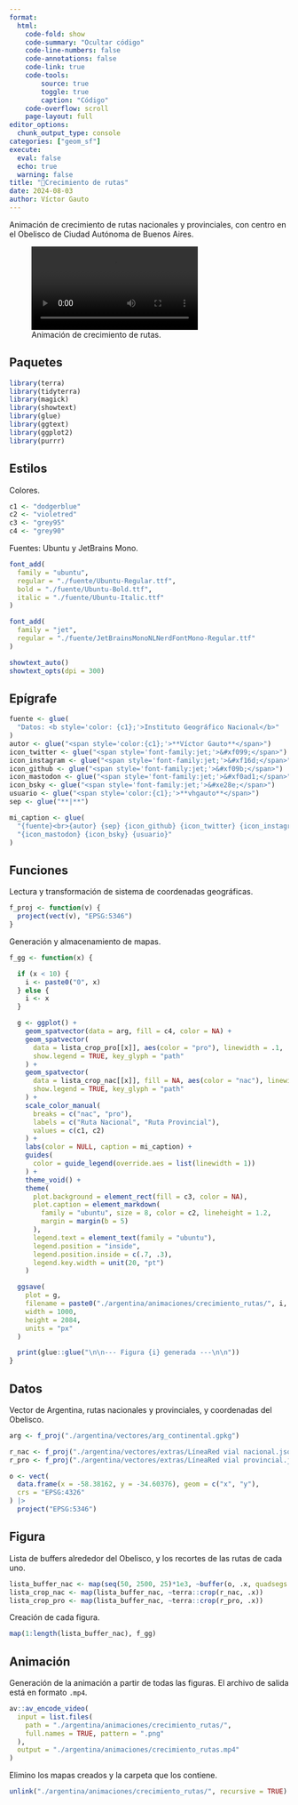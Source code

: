 ```yaml
---
format:
  html:
    code-fold: show
    code-summary: "Ocultar código"
    code-line-numbers: false
    code-annotations: false
    code-link: true
    code-tools:
        source: true
        toggle: true
        caption: "Código"
    code-overflow: scroll
    page-layout: full
editor_options:
  chunk_output_type: console
categories: ["geom_sf"]
execute:
  eval: false
  echo: true
  warning: false
title: "🚌Crecimiento de rutas"
date: 2024-08-03
author: Víctor Gauto
---
```


Animación de crecimiento de rutas nacionales y provinciales, con centro en el Obelisco de Ciudad Autónoma de Buenos Aires.

![Animación de crecimiento de rutas.](crecimiento_rutas.mp4)

## Paquetes

```r
library(terra)
library(tidyterra)
library(magick)
library(showtext)
library(glue)
library(ggtext)
library(ggplot2)
library(purrr)
```

## Estilos

Colores.

```r
c1 <- "dodgerblue"
c2 <- "violetred"
c3 <- "grey95"
c4 <- "grey90"
```

Fuentes: Ubuntu y JetBrains Mono.

```r
font_add(
  family = "ubuntu",
  regular = "./fuente/Ubuntu-Regular.ttf",
  bold = "./fuente/Ubuntu-Bold.ttf",
  italic = "./fuente/Ubuntu-Italic.ttf"
)

font_add(
  family = "jet",
  regular = "./fuente/JetBrainsMonoNLNerdFontMono-Regular.ttf"
)

showtext_auto()
showtext_opts(dpi = 300)
```

## Epígrafe

```r
fuente <- glue(
  "Datos: <b style='color: {c1};'>Instituto Geográfico Nacional</b>"
)
autor <- glue("<span style='color:{c1};'>**Víctor Gauto**</span>")
icon_twitter <- glue("<span style='font-family:jet;'>&#xf099;</span>")
icon_instagram <- glue("<span style='font-family:jet;'>&#xf16d;</span>")
icon_github <- glue("<span style='font-family:jet;'>&#xf09b;</span>")
icon_mastodon <- glue("<span style='font-family:jet;'>&#xf0ad1;</span>")
icon_bsky <- glue("<span style='font-family:jet;'>&#xe28e;</span>")
usuario <- glue("<span style='color:{c1};'>**vhgauto**</span>")
sep <- glue("**|**")

mi_caption <- glue(
  "{fuente}<br>{autor} {sep} {icon_github} {icon_twitter} {icon_instagram} ",
  "{icon_mastodon} {icon_bsky} {usuario}"
)
```

## Funciones

Lectura y transformación de sistema de coordenadas geográficas.

```r
f_proj <- function(v) {
  project(vect(v), "EPSG:5346")
}
```

Generación y almacenamiento de mapas.

```r
f_gg <- function(x) {

  if (x < 10) {
    i <- paste0("0", x)
  } else {
    i <- x
  }

  g <- ggplot() +
    geom_spatvector(data = arg, fill = c4, color = NA) +
    geom_spatvector(
      data = lista_crop_pro[[x]], aes(color = "pro"), linewidth = .1,
      show.legend = TRUE, key_glyph = "path"
    ) +
    geom_spatvector(
      data = lista_crop_nac[[x]], fill = NA, aes(color = "nac"), linewidth = .2,
      show.legend = TRUE, key_glyph = "path"
    ) +
    scale_color_manual(
      breaks = c("nac", "pro"),
      labels = c("Ruta Nacional", "Ruta Provincial"),
      values = c(c1, c2)
    ) +
    labs(color = NULL, caption = mi_caption) +
    guides(
      color = guide_legend(override.aes = list(linewidth = 1))
    ) +
    theme_void() +
    theme(
      plot.background = element_rect(fill = c3, color = NA),
      plot.caption = element_markdown(
        family = "ubuntu", size = 8, color = c2, lineheight = 1.2,
        margin = margin(b = 5)
      ),
      legend.text = element_text(family = "ubuntu"),
      legend.position = "inside",
      legend.position.inside = c(.7, .3),
      legend.key.width = unit(20, "pt")
    )

  ggsave(
    plot = g,
    filename = paste0("./argentina/animaciones/crecimiento_rutas/", i, ".png"),
    width = 1000,
    height = 2084,
    units = "px"
  )

  print(glue::glue("\n\n--- Figura {i} generada ---\n\n"))
}
```

## Datos

Vector de Argentina, rutas nacionales y provinciales, y coordenadas del Obelisco.

```r
arg <- f_proj("./argentina/vectores/arg_continental.gpkg")

r_nac <- f_proj("./argentina/vectores/extras/LíneaRed vial nacional.json")
r_pro <- f_proj("./argentina/vectores/extras/LíneaRed vial provincial.json")

o <- vect(
  data.frame(x = -58.38162, y = -34.60376), geom = c("x", "y"),
  crs = "EPSG:4326"
) |>
  project("EPSG:5346")
```

## Figura

Lista de buffers alrededor del Obelisco, y los recortes de las rutas de cada uno.

```r
lista_buffer_nac <- map(seq(50, 2500, 25)*1e3, ~buffer(o, .x, quadsegs = 250))
lista_crop_nac <- map(lista_buffer_nac, ~terra::crop(r_nac, .x))
lista_crop_pro <- map(lista_buffer_nac, ~terra::crop(r_pro, .x))
```

Creación de cada figura.

```r
map(1:length(lista_buffer_nac), f_gg)
```

## Animación

Generación de la animación a partir de todas las figuras. El archivo de salida está en formato `.mp4`.

```r
av::av_encode_video(
  input = list.files(
    path = "./argentina/animaciones/crecimiento_rutas/",
    full.names = TRUE, pattern = ".png"
  ),
  output = "./argentina/animaciones/crecimiento_rutas.mp4"
)
```

Elimino los mapas creados y la carpeta que los contiene.

```r
unlink("./argentina/animaciones/crecimiento_rutas/", recursive = TRUE)
```

